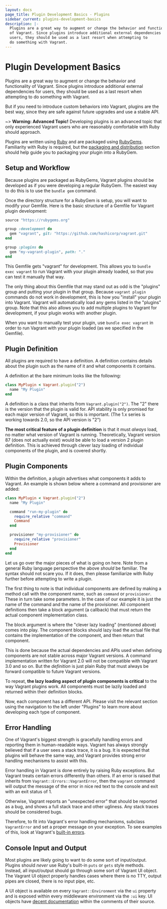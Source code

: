 ```yaml
---
layout: docs
page_title: Plugin Development Basics - Plugins
sidebar_current: plugins-development-basics
description: |-
  Plugins are a great way to augment or change the behavior and functionality
  of Vagrant. Since plugins introduce additional external dependencies for
  users, they should be used as a last resort when attempting to
  do something with Vagrant.
---
```


# Plugin Development Basics

Plugins are a great way to augment or change the behavior and functionality
of Vagrant. Since plugins introduce additional external dependencies for
users, they should be used as a last resort when attempting to
do something with Vagrant.

But if you need to introduce custom behaviors
into Vagrant, plugins are the best way, since they are safe against future
upgrades and use a stable API.

~> **Warning: Advanced Topic!** Developing plugins is an
advanced topic that only experienced Vagrant users who are reasonably
comfortable with Ruby should approach.

Plugins are written using [Ruby](https://www.ruby-lang.org/en/) and are packaged
using [RubyGems](https://rubygems.org/). Familiarity with Ruby is required,
but the [packaging and distribution](/docs/plugins/packaging.html) section should help
guide you to packaging your plugin into a RubyGem.

## Setup and Workflow

Because plugins are packaged as RubyGems, Vagrant plugins should be
developed as if you were developing a regular RubyGem. The easiest
way to do this is to use the `bundle gem` command.

Once the directory structure for a RubyGem is setup, you will want
to modify your Gemfile. Here is the basic structure of a Gemfile for
Vagrant plugin development:

```ruby
source "https://rubygems.org"

group :development do
  gem "vagrant", git: "https://github.com/hashicorp/vagrant.git"
end

group :plugins do
  gem "my-vagrant-plugin", path: "."
end
```

This Gemfile gets "vagrant" for development. This allows you to
`bundle exec vagrant` to run Vagrant with your plugin already loaded,
so that you can test it manually that way.

The only thing about this Gemfile that may stand out as odd is the
"plugins" group and putting your plugin in that group. Because
`vagrant plugin` commands do not work in development, this is how
you "install" your plugin into Vagrant. Vagrant will automatically
load any gems listed in the "plugins" group. Note that this also
allows you to add multiple plugins to Vagrant for development, if
your plugin works with another plugin.

When you want to manually test your plugin, use
`bundle exec vagrant` in order to run Vagrant with your plugin
loaded (as we specified in the Gemfile).

## Plugin Definition

All plugins are required to have a definition. A definition contains details
about the plugin such as the name of it and what components it contains.

A definition at the bare minimum looks like the following:

```ruby
class MyPlugin < Vagrant.plugin("2")
  name "My Plugin"
end
```

A definition is a class that inherits from `Vagrant.plugin("2")`. The "2"
there is the version that the plugin is valid for. API stability is only
promised for each major version of Vagrant, so this is important. (The
1.x series is working towards 2.0, so the API version is "2")

**The most critical feature of a plugin definition** is that it must _always_
load, no matter what version of Vagrant is running. Theoretically, Vagrant
version 87 (does not actually exist) would be able to load a version 2 plugin
definition. This is achieved through clever lazy loading of individual components
of the plugin, and is covered shortly.

## Plugin Components

Within the definition, a plugin advertises what components it adds to
Vagrant. An example is shown below where a command and provisioner are
added:

```ruby
class MyPlugin < Vagrant.plugin("2")
  name "My Plugin"

  command "run-my-plugin" do
    require_relative "command"
    Command
  end

  provisioner "my-provisioner" do
    require_relative "provisioner"
    Provisioner
  end
end
```

Let us go over the major pieces of what is going on here. Note from a general
Ruby language perspective the above _should_ be familiar. The syntax should
not scare you. If it does, then please familiarize with Ruby further before
attempting to write a plugin.

The first thing to note is that individual components are defined by
making a method call with the component name, such as `command` or
`provisioner`. These in turn take some parameters. In the case of our
example it is just the name of the command and the name of the provisioner.
All component definitions then take a block argument (a callback) that
must return the actual component implementation class.

The block argument is where the "clever lazy loading" (mentioned above)
comes into play. The component blocks should lazy load the actual file that
contains the implementation of the component, and then return that component.

This is done because the actual dependencies and APIs used when defining
components are not stable across major Vagrant versions. A command implementation
written for Vagrant 2.0 will not be compatible with Vagrant 3.0 and so on. But
the _definition_ is just plain Ruby that must always be forward compatible
to future Vagrant versions.

To repeat, **the lazy loading aspect of plugin components is critical**
to the way Vagrant plugins work. All components must be lazily loaded
and returned within their definition blocks.

Now, each component has a different API. Please visit the relevant section
using the navigation to the left under "Plugins" to learn more about developing
each type of component.

## Error Handling

One of Vagrant's biggest strength is gracefully handling errors and reporting
them in human-readable ways. Vagrant has always strongly believed that if
a user sees a stack trace, it is a bug. It is expected that plugins will behave
the same way, and Vagrant provides strong error handling mechanisms to
assist with this.

Error handling in Vagrant is done entirely by raising Ruby exceptions.
But Vagrant treats certain errors differently than others. If an error
is raised that inherits from `Vagrant::Errors::VagrantError`, then the
`vagrant` command will output the message of the error in nice red text
to the console and exit with an exit status of 1.

Otherwise, Vagrant reports an "unexpected error" that should be reported
as a bug, and shows a full stack trace and other ugliness. Any stack traces
should be considered bugs.

Therefore, to fit into Vagrant's error handling mechanisms, subclass
`VagrantError` and set a proper message on your exception. To see
examples of this, look at Vagrant's [built-in errors](https://github.com/hashicorp/vagrant/blob/master/lib/vagrant/errors.rb).

## Console Input and Output

Most plugins are likely going to want to do some sort of input/output.
Plugins should _never_ use Ruby's built-in `puts` or `gets` style methods.
Instead, all input/output should go through some sort of Vagrant UI object.
The Vagrant UI object properly handles cases where there is no TTY, output
pipes are closed, there is no input pipe, etc.

A UI object is available on every `Vagrant::Environment` via the `ui` property
and is exposed within every middleware environment via the `:ui` key. UI
objects have [decent documentation](https://github.com/hashicorp/vagrant/blob/master/lib/vagrant/ui.rb)
within the comments of their source.
